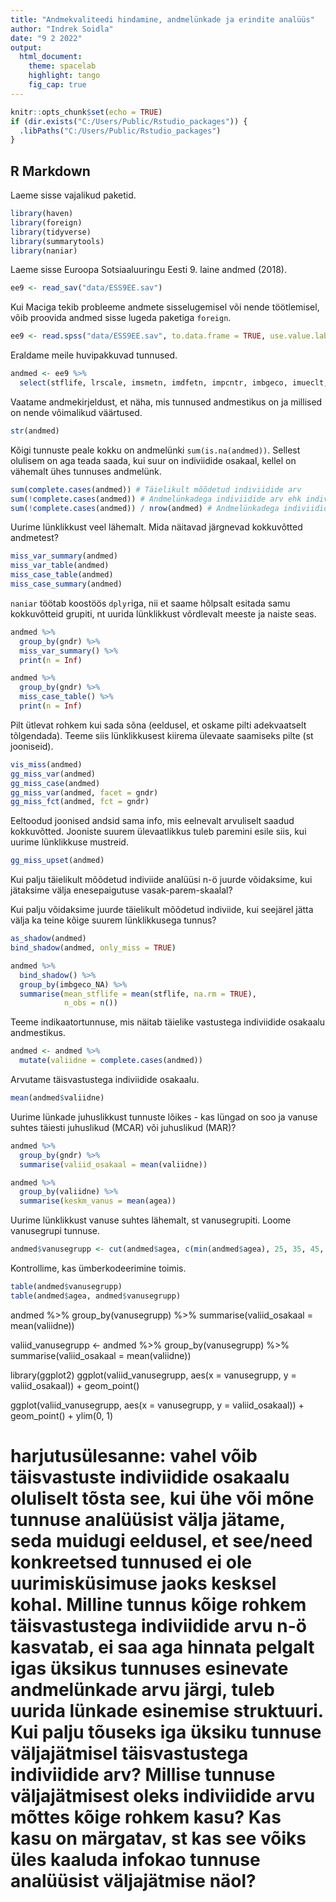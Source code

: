 ```yaml
---
title: "Andmekvaliteedi hindamine, andmelünkade ja erindite analüüs"
author: "Indrek Soidla"
date: "9 2 2022"
output: 
  html_document:
    theme: spacelab
    highlight: tango
    fig_cap: true
---
```


```r
knitr::opts_chunk$set(echo = TRUE)
if (dir.exists("C:/Users/Public/Rstudio_packages")) {
  .libPaths("C:/Users/Public/Rstudio_packages")
}
```

## R Markdown

Laeme sisse vajalikud paketid.

```r
library(haven)
library(foreign)
library(tidyverse)
library(summarytools)
library(naniar)
```

Laeme sisse Euroopa Sotsiaaluuringu Eesti 9. laine andmed (2018).

```r
ee9 <- read_sav("data/ESS9EE.sav")
```

Kui Maciga tekib probleeme andmete sisselugemisel või nende töötlemisel, võib proovida andmed sisse lugeda paketiga `foreign`.

```r
ee9 <- read.spss("data/ESS9EE.sav", to.data.frame = TRUE, use.value.labels = FALSE)
```

Eraldame meile huvipakkuvad tunnused.

```r
andmed <- ee9 %>% 
  select(stflife, lrscale, imsmetn, imdfetn, impcntr, imbgeco, imueclt, imwbcnt, rlgdgr, brncntr, gndr, agea, eduyrs)
```

Vaatame andmekirjeldust, et näha, mis tunnused andmestikus on ja millised on nende võimalikud väärtused.

```r
str(andmed)
```

Kõigi tunnuste peale kokku on andmelünki `sum(is.na(andmed))`. Sellest olulisem on aga teada saada, kui suur on indiviidide osakaal, kellel on vähemalt ühes tunnuses andmelünk.

```r
sum(complete.cases(andmed)) # Täielikult mõõdetud indiviidide arv
sum(!complete.cases(andmed)) # Andmelünkadega indiviidide arv ehk indiviidide arv, kellel on vähemalt ühes tunnuses andmelünk
sum(!complete.cases(andmed)) / nrow(andmed) # Andmelünkadega indiviidide osakaal andmestikus
```

Uurime lünklikkust veel lähemalt. Mida näitavad järgnevad kokkuvõtted andmetest?

```r
miss_var_summary(andmed)
miss_var_table(andmed)
miss_case_table(andmed)
miss_case_summary(andmed)
```

`naniar` töötab koostöös `dplyr`iga, nii et saame hõlpsalt esitada samu kokkuvõtteid grupiti, nt uurida lünklikkust võrdlevalt meeste ja naiste seas.

```r
andmed %>% 
  group_by(gndr) %>% 
  miss_var_summary() %>% 
  print(n = Inf)

andmed %>% 
  group_by(gndr) %>% 
  miss_case_table() %>% 
  print(n = Inf)
```

Pilt ütlevat rohkem kui sada sõna (eeldusel, et oskame pilti adekvaatselt tõlgendada). Teeme siis lünklikkusest kiirema ülevaate saamiseks pilte (st jooniseid).

```r
vis_miss(andmed)
gg_miss_var(andmed)
gg_miss_case(andmed)
gg_miss_var(andmed, facet = gndr)
gg_miss_fct(andmed, fct = gndr)
```

Eeltoodud joonised andsid sama info, mis eelnevalt arvuliselt saadud kokkuvõtted. Jooniste suurem ülevaatlikkus tuleb paremini esile siis, kui uurime lünklikkuse mustreid.

```r
gg_miss_upset(andmed)
```

Kui palju täielikult mõõdetud indiviide analüüsi n-ö juurde võidaksime, kui jätaksime välja enesepaigutuse vasak-parem-skaalal?

Kui palju võidaksime juurde täielikult mõõdetud indiviide, kui seejärel jätta välja ka teine kõige suurem lünklikkusega tunnus?

```r
as_shadow(andmed)
bind_shadow(andmed, only_miss = TRUE)
```

```r
andmed %>% 
  bind_shadow() %>% 
  group_by(imbgeco_NA) %>% 
  summarise(mean_stflife = mean(stflife, na.rm = TRUE),
            n_obs = n())
```


Teeme indikaatortunnuse, mis näitab täielike vastustega indiviidide osakaalu andmestikus.

```r
andmed <- andmed %>% 
  mutate(valiidne = complete.cases(andmed))
```

Arvutame täisvastustega indiviidide osakaalu.

```r
mean(andmed$valiidne)
```

Uurime lünkade juhuslikkust tunnuste lõikes - kas lüngad on soo ja vanuse suhtes täiesti juhuslikud (MCAR) või juhuslikud (MAR)?

```r
andmed %>%
  group_by(gndr) %>%
  summarise(valiid_osakaal = mean(valiidne))

andmed %>%
  group_by(valiidne) %>%
  summarise(keskm_vanus = mean(agea))
```

Uurime lünklikkust vanuse suhtes lähemalt, st vanusegrupiti. Loome vanusegrupi tunnuse.

```r
andmed$vanusegrupp <- cut(andmed$agea, c(min(andmed$agea), 25, 35, 45, 55, 65, 75, max(andmed$agea)), include.lowest = TRUE)
```

Kontrollime, kas ümberkodeerimine toimis.

```r
table(andmed$vanusegrupp)
table(andmed$agea, andmed$vanusegrupp)
```


andmed %>%
  group_by(vanusegrupp) %>%
  summarise(valiid_osakaal = mean(valiidne))

valiid_vanusegrupp <- andmed %>%
  group_by(vanusegrupp) %>%
  summarise(valiid_osakaal = mean(valiidne))

library(ggplot2)
ggplot(valiid_vanusegrupp, aes(x = vanusegrupp, y = valiid_osakaal)) +
  geom_point()

ggplot(valiid_vanusegrupp, aes(x = vanusegrupp, y = valiid_osakaal)) +
  geom_point() +
  ylim(0, 1)

# harjutusülesanne: vahel võib täisvastuste indiviidide osakaalu oluliselt tõsta see, kui ühe või mõne tunnuse analüüsist välja jätame, seda muidugi eeldusel, et see/need konkreetsed tunnused ei ole uurimisküsimuse jaoks kesksel kohal. Milline tunnus kõige rohkem täisvastustega indiviidide arvu n-ö kasvatab, ei saa aga hinnata pelgalt igas üksikus tunnuses esinevate andmelünkade arvu järgi, tuleb uurida lünkade esinemise struktuuri. Kui palju tõuseks iga üksiku tunnuse väljajätmisel täisvastustega indiviidide arv? Millise tunnuse väljajätmisest oleks indiviidide arvu mõttes kõige rohkem kasu? Kas kasu on märgatav, st kas see võiks üles kaaluda infokao tunnuse analüüsist väljajätmise näol?

